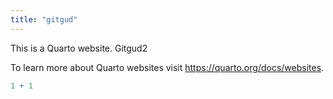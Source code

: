 ```yaml
---
title: "gitgud"
---
```


This is a Quarto website. Gitgud2

To learn more about Quarto websites visit <https://quarto.org/docs/websites>.

```r
1 + 1
```
